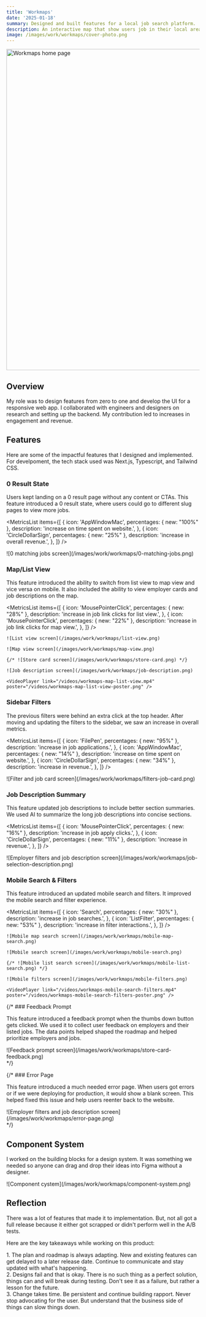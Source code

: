 ```yaml
---
title: 'Workmaps'
date: '2025-01-18'
summary: Designed and built features for a local job search platform.
description: An interactive map that show users job in their local area.
image: /images/work/workmaps/cover-photo.png
---
```


<div className="pb-4"> 
  <Image src="/images/work/workmaps/workmaps-home.png" alt="Workmaps home page" width='1400' height='837' loading="eager" />
</div>

## Overview

My role was to design features from zero to one and develop the UI for a responsive web app. I collaborated with engineers and designers on research and setting up the backend. My contribution led to increases in engagement and revenue.

## Features

Here are some of the impactful features that I designed and implemented. For develpoment, the tech stack used was Next.js, Typescript, and Tailwind CSS. 

### 0 Result State

Users kept landing on a 0 result page without any content or CTAs. This feature introduced a 0 result state, where users could go to different slug pages to view more jobs.

<MetricsList
  items={[
    {
      icon: 'AppWindowMac',
      percentages: {  new: "100%" },
      description: 'increase on time spent on website.',
    },
    {
      icon: 'CircleDollarSign',
      percentages: {  new: "25%" },
      description: 'increase in overall revenue.',
    },
  ]}
/>

<div className="py-4">
![0 matching jobs screen](/images/work/workmaps/0-matching-jobs.png)
</div>

<VideoPlayer link="/videos/workmaps-zero-result-state.mp4" poster="/videos/workmaps-zero-result-state-poster.png" />

### Map/List View

This feature introduced the ability to switch from list view to map view and vice versa on mobile. It also included the ability to view employer cards and job descriptions on the map.

<MetricsList
  items={[
    {
      icon: 'MousePointerClick',
      percentages: {  new: "28%" },
      description: 'increase in job link clicks for list view.',
    },
    {
      icon: 'MousePointerClick',
      percentages: {  new: "22%" },
      description: 'increase in job link clicks for map view.',
    },
  ]}
/>

<div className="projectImageGrid pt-4">

    ![List view screen](/images/work/workmaps/list-view.png)

    ![Map view screen](/images/work/workmaps/map-view.png)

    {/* ![Store card screen](/images/work/workmaps/store-card.png) */}

    ![Job description screen](/images/work/workmaps/job-description.png)

    <VideoPlayer link="/videos/workmaps-map-list-view.mp4" poster="/videos/workmaps-map-list-view-poster.png" />

</div>

### Sidebar Filters

The previous filters were behind an extra click at the top header. After moving and updating the filters to the sidebar, we saw an increase in overall metrics.

<MetricsList
  items={[
    {
      icon: 'FilePen',
      percentages: {  new: "95%" },
      description: 'increase in job applications.',
    },
    {
      icon: 'AppWindowMac',
      percentages: {  new: "14%" },
      description: 'increase on time spent on website.',
    },
    {
      icon: 'CircleDollarSign',
      percentages: {  new: "34%" },
      description: 'increase in revenue.',
    },
  ]}
/>

<div className="py-4">
![Filter and job card screen](/images/work/workmaps/filters-job-card.png)
</div>

<VideoPlayer link="/videos/workmaps-sidebar-filters.mp4" poster="/videos/workmaps-sidebar-filters-poster.png" />

### Job Description Summary

This feature updated job descriptions to include better section summaries. We used AI to summarize the long job descriptions into concise sections.

<MetricsList
  items={[
    {
      icon: 'MousePointerClick',
      percentages: {  new: "16%" },
      description: 'increase in job apply clicks.',
    },
    {
      icon: 'CircleDollarSign',
      percentages: {  new: "11%" },
      description: 'increase in revenue.',
    },
  ]}
/>

<div className="py-4">
![Employer filters and job description screen](/images/work/workmaps/job-selection-description.png)
</div>

<VideoPlayer link="/videos/workmaps-job-description-summary.mp4" poster="/videos/workmaps-job-description-summary-poster.png" />

### Mobile Search & Filters

This feature introduced an updated mobile search and filters. It improved the mobile search and filter experience.

<MetricsList
  items={[
    {
      icon: 'Search',
      percentages: {  new: "30%" },
      description: 'increase in job searches.',
    },
    {
      icon: 'ListFilter',
      percentages: {  new: "53%" },
      description: 'increase in filter interactions.',
    },
  ]}
/>

<div className="projectImageGrid pt-4">

    ![Mobile map search screen](/images/work/workmaps/mobile-map-search.png)

    ![Mobile search screen](/images/work/workmaps/mobile-search.png)

    {/* ![Mobile list search screen](/images/work/workmaps/mobile-list-search.png) */}

    ![Mobile filters screen](/images/work/workmaps/mobile-filters.png)

    <VideoPlayer link="/videos/workmaps-mobile-search-filters.mp4" poster="/videos/workmaps-mobile-search-filters-poster.png" />

</div>

{/* ### Feedback Prompt

This feature introduced a feedback prompt when the thumbs down button gets clicked. We used it to collect user feedback on employers and their listed jobs. The data points helped shaped the roadmap and helped prioritize employers and jobs.

<div className="py-4">
![Feedback prompt screen](/images/work/workmaps/store-card-feedback.png)
</div> */}

{/* ### Error Page

This feature introduced a much needed error page. When users got errors or if we were deploying for production, it would show a blank screen. This helped fixed this issue and help users reenter back to the website.

<div className="py-4">
![Employer filters and job description screen](/images/work/workmaps/error-page.png)
</div> */}

## Component System

I worked on the building blocks for a design system. It was something we needed so anyone can drag and drop their ideas into Figma without a designer.

<div className="py-4">
![Component cystem](/images/work/workmaps/component-system.png)
</div>

## Reflection

There was a lot of features that made it to implementation. But, not all got a full release because it either got scrapped or didn't perform well in the A/B tests. 

Here are the key takeaways while working on this product:

<div className="keyTakeaways">
  1. <span className="font-semibold">The plan and roadmap is always adapting.</span> New and
  existing features can get delayed to a later release date. Continue to communicate and stay
  updated with what's happening.
</div>

<div className="keyTakeaways">
  2. <span className="font-semibold">Designs fail and that is okay.</span> There is no such thing as
  a perfect solution, things can and will break during testing. Don't see it as a failure, but
  rather a lesson for the future.
</div>

<div className="keyTakeaways">
  3. <span className="font-semibold">Change takes time.</span> Be persistent and continue building
  rapport. Never stop advocating for the user. But understand that the business side of things can
  slow things down.
</div>

